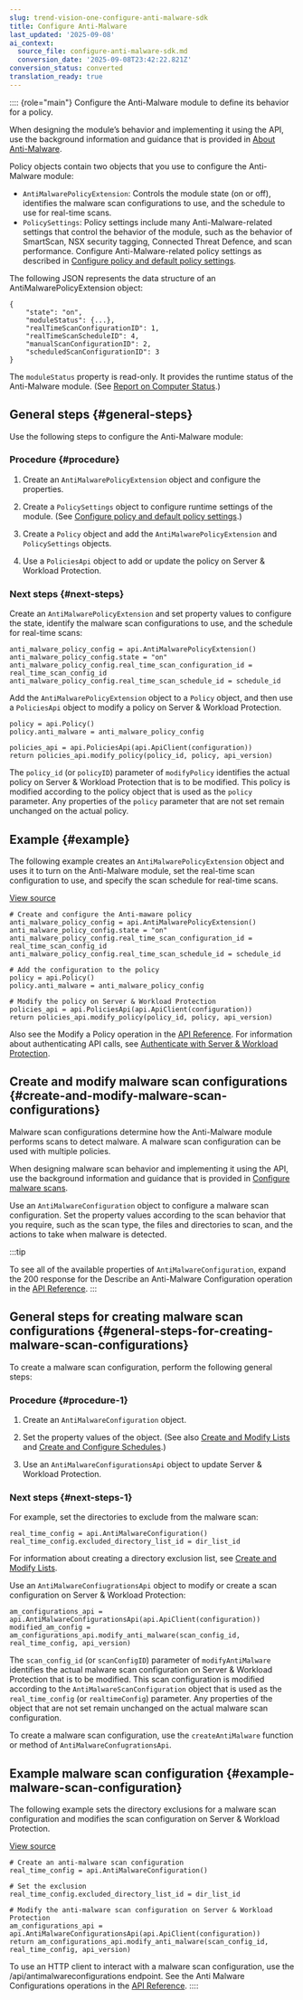 ```yaml
---
slug: trend-vision-one-configure-anti-malware-sdk
title: Configure Anti-Malware
last_updated: '2025-09-08'
ai_context:
  source_file: configure-anti-malware-sdk.md
  conversion_date: '2025-09-08T23:42:22.821Z'
conversion_status: converted
translation_ready: true
---
```


:::: {role="main"}
Configure the Anti-Malware module to define its behavior for a policy.

When designing the module’s behavior and implementing it using the API, use the background information and guidance that is provided in [About Anti-Malware](anti-malware.mdx).

Policy objects contain two objects that you use to configure the Anti-Malware module:

- `AntiMalwarePolicyExtension`: Controls the module state (on or off), identifies the malware scan configurations to use, and the schedule to use for real-time scans.
- `PolicySettings`: Policy settings include many Anti-Malware-related settings that control the behavior of the module, such as the behavior of SmartScan, NSX security tagging, Connected Threat Defence, and scan performance. Configure Anti-Malware-related policy settings as described in [Configure policy and default policy settings](create-configure-policy.mdx).

The following JSON represents the data structure of an AntiMalwarePolicyExtension object:

``` codeblock
{
    "state": "on",
    "moduleStatus": {...},
    "realTimeScanConfigurationID": 1,
    "realTimeScanScheduleID": 4,
    "manualScanConfigurationID": 2,
    "scheduledScanConfigurationID": 3
}
```

The `moduleStatus` property is read-only. It provides the runtime status of the Anti-Malware module. (See [Report on Computer Status](report-computer-status.mdx).)

## General steps {#general-steps}

Use the following steps to configure the Anti-Malware module:

### Procedure {#procedure}

1.  Create an `AntiMalwarePolicyExtension` object and configure the properties.

2.  Create a `PolicySettings` object to configure runtime settings of the module. (See [Configure policy and default policy settings](create-configure-policy.mdx).)

3.  Create a `Policy` object and add the `AntiMalwarePolicyExtension` and `PolicySettings` objects.

4.  Use a `PoliciesApi` object to add or update the policy on Server & Workload Protection.

### Next steps {#next-steps}

Create an `AntiMalwarePolicyExtension` and set property values to configure the state, identify the malware scan configurations to use, and the schedule for real-time scans:

``` codeblock
anti_malware_policy_config = api.AntiMalwarePolicyExtension()
anti_malware_policy_config.state = "on"
anti_malware_policy_config.real_time_scan_configuration_id = real_time_scan_config_id
anti_malware_policy_config.real_time_scan_schedule_id = schedule_id
```

Add the `AntiMalwarePolicyExtension` object to a `Policy` object, and then use a `PoliciesApi` object to modify a policy on Server & Workload Protection.

``` codeblock
policy = api.Policy()
policy.anti_malware = anti_malware_policy_config

policies_api = api.PoliciesApi(api.ApiClient(configuration))
return policies_api.modify_policy(policy_id, policy, api_version)
```

The `policy_id` (or `policyID`) parameter of `modifyPolicy` identifies the actual policy on Server & Workload Protection that is to be modified. This policy is modified according to the policy object that is used as the `policy` parameter. Any properties of the `policy` parameter that are not set remain unchanged on the actual policy.

## Example {#example}

The following example creates an `AntiMalwarePolicyExtension` object and uses it to turn on the Anti-Malware module, set the real-time scan configuration to use, and specify the scan schedule for real-time scans.

[View source](https://github.com/deep-security/automation-center-sdk-samples/blob/master/python/src/anti_malware_examples.py)

``` codeblock
# Create and configure the Anti-maware policy
anti_malware_policy_config = api.AntiMalwarePolicyExtension()
anti_malware_policy_config.state = "on"
anti_malware_policy_config.real_time_scan_configuration_id = real_time_scan_config_id
anti_malware_policy_config.real_time_scan_schedule_id = schedule_id

# Add the configuration to the policy
policy = api.Policy()
policy.anti_malware = anti_malware_policy_config

# Modify the policy on Server & Workload Protection
policies_api = api.PoliciesApi(api.ApiClient(configuration))
return policies_api.modify_policy(policy_id, policy, api_version)
```

Also see the Modify a Policy operation in the [API Reference](https://automation.trendmicro.com/cloudone/workload-security/). For information about authenticating API calls, see [Authenticate with Server & Workload Protection](send-your-first-request-using-api.mdx).

## Create and modify malware scan configurations {#create-and-modify-malware-scan-configurations}

Malware scan configurations determine how the Anti-Malware module performs scans to detect malware. A malware scan configuration can be used with multiple policies.

When designing malware scan behavior and implementing it using the API, use the background information and guidance that is provided in [Configure malware scans](configure-malware-scans.mdx).

Use an `AntiMalwareConfiguration` object to configure a malware scan configuration. Set the property values according to the scan behavior that you require, such as the scan type, the files and directories to scan, and the actions to take when malware is detected.

:::tip

To see all of the available properties of `AntiMalwareConfiguration`, expand the 200 response for the Describe an Anti-Malware Configuration operation in the [API Reference](https://automation.trendmicro.com/cloudone/workload-security/).
:::

## General steps for creating malware scan configurations {#general-steps-for-creating-malware-scan-configurations}

To create a malware scan configuration, perform the following general steps:

### Procedure {#procedure-1}

1.  Create an `AntiMalwareConfiguration` object.

2.  Set the property values of the object. (See also [Create and Modify Lists](create-modify-lists.mdx) and [Create and Configure Schedules](create-configure-schedules.mdx).)

3.  Use an `AntiMalwareConfigurationsApi` object to update Server & Workload Protection.

### Next steps {#next-steps-1}

For example, set the directories to exclude from the malware scan:

``` codeblock
real_time_config = api.AntiMalwareConfiguration()
real_time_config.excluded_directory_list_id = dir_list_id
```

For information about creating a directory exclusion list, see [Create and Modify Lists](create-modify-lists.mdx).

Use an `AntiMalwareConfiugrationsApi` object to modify or create a scan configuration on Server & Workload Protection:

``` codeblock
am_configurations_api = api.AntiMalwareConfigurationsApi(api.ApiClient(configuration))
modified_am_config = am_configurations_api.modify_anti_malware(scan_config_id, real_time_config, api_version)
```

The `scan_config_id` (or `scanConfigID`) parameter of `modifyAntiMalware` identifies the actual malware scan configuration on Server & Workload Protection that is to be modified. This scan configuration is modified according to the `AntiMalwareScanConfiguration` object that is used as the `real_time_config` (or `realtimeConfig`) parameter. Any properties of the object that are not set remain unchanged on the actual malware scan configuration.

To create a malware scan configuration, use the `createAntiMalware` function or method of `AntiMalwareConfugrationsApi`.

## Example malware scan configuration {#example-malware-scan-configuration}

The following example sets the directory exclusions for a malware scan configuration and modifies the scan configuration on Server & Workload Protection.

[View source](https://github.com/deep-security/automation-center-sdk-samples/blob/master/python/src/common_objects_examples.py)

``` codeblock
# Create an anti-malware scan configuration
real_time_config = api.AntiMalwareConfiguration()

# Set the exclusion
real_time_config.excluded_directory_list_id = dir_list_id

# Modify the anti-malware scan configuration on Server & Workload Protection
am_configurations_api = api.AntiMalwareConfigurationsApi(api.ApiClient(configuration))
return am_configurations_api.modify_anti_malware(scan_config_id, real_time_config, api_version)
```

To use an HTTP client to interact with a malware scan configuration, use the /api/antimalwareconfigurations endpoint. See the Anti Malware Configurations operations in the [API Reference](https://automation.trendmicro.com/cloudone/workload-security/).
::::
